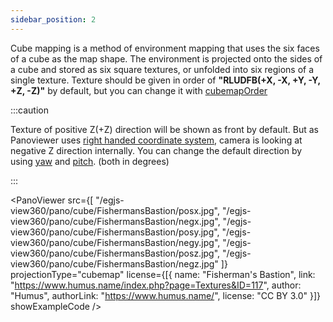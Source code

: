 ```yaml
---
sidebar_position: 2
---
```



Cube mapping is a method of environment mapping that uses the six faces of a cube as the map shape.
The environment is projected onto the sides of a cube and stored as six square textures, or unfolded into six regions of a single texture.
Texture should be given in order of **"RLUDFB(+X, -X, +Y, -Y, +Z, -Z)"** by default, but you can change it with [cubemapOrder](/docs/options/PanoViewer/source/cubemapOrder)

:::caution

Texture of positive Z(+Z) direction will be shown as front by default.
But as Panoviewer uses [right handed coordinate system](https://en.wikipedia.org/wiki/Right-hand_rule), camera is looking at negative Z direction internally.
You can change the default direction by using [yaw](/docs/options/PanoViewer/control/yaw) and [pitch](/docs/options/PanoViewer/control/pitch). (both in degrees)

:::


<PanoViewer
  src={[
    "/egjs-view360/pano/cube/FishermansBastion/posx.jpg",
    "/egjs-view360/pano/cube/FishermansBastion/negx.jpg",
    "/egjs-view360/pano/cube/FishermansBastion/posy.jpg",
    "/egjs-view360/pano/cube/FishermansBastion/negy.jpg",
    "/egjs-view360/pano/cube/FishermansBastion/posz.jpg",
    "/egjs-view360/pano/cube/FishermansBastion/negz.jpg"
  ]}
  projectionType="cubemap"
  license={[{
    name: "Fisherman's Bastion",
    link: "https://www.humus.name/index.php?page=Textures&ID=117",
    author: "Humus",
    authorLink: "https://www.humus.name/",
    license: "CC BY 3.0"
  }]}
  showExampleCode />

<PanoViewer
  src="/egjs-view360/pano/cube/bookcube1.jpg"
  projectionType="cubemap"
  cubemapFlipX
  showExampleCode />

<PanoViewer
  src="/egjs-view360/pano/cube/cubemap.jpg"
  projectionType="cubemap"
  showExampleCode />
